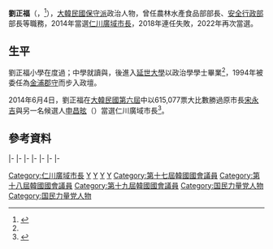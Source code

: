 {{Infobox_President
| name = 劉正福
| original_name = {{lang|ko|유정복}}
| image = Korea 2013 World Rowing Championships 11.jpg
| imagesize = 200px
| office = [[File:Flag_of_Incheon.svg|22px]] 第14、16任[[仁川廣域市長|仁川廣域市長]]
| term_start = 2022年7月1日
| term_end = 
| successor = 
| predecessor = [[朴南春|朴南春]]
| term_start1 = 2014年7月1日
| term_end1 = 2018年6月30日
| predecessor1 = [[宋永吉|宋永吉]]
| successor1 = [[朴南春|朴南春]]
| office2 = {{ROK}}第1任[[安全行政部|安全行政部]]部長
| term_start2 = 2013年3月13日
| term_end2 = 2014年3月6日
| president2 = [[朴槿惠|朴槿惠]]
| successor2 = {{link-ko|姜秉圭|강병규 (1954년)}}
| office3 = {{ROK}}第3任[[農林畜產食品部|農林水產食品部]]部長
| term_start3 = 2010年8月30日
| term_end3 = 2011年6月1日
| president3 = [[李明博|李明博]]
| predecessor3 = {{link-ko|張太平|장태평}}
| successor3 = {{link-ko|徐圭龍|서규용}}
{{Collapsed infobox section begin|其餘職務}}
| office4 = {{flagicon|ROK}} 第17-19屆[[韓國國會|韓國國會]]議員
| term_start4 = 2004年5月30日
| term_end4 = 2014年5月14日
| predecessor4 = {{link-ko|朴宗雨|박종우 (정치인)}}
| successor4 = 洪哲鎬（補選）
| constituency4 = [[京畿道|京畿道]][[金浦市|金浦市]]
| office5 = [[File:Flag_of_Gimpo.svg|22px]] 第1-2任[[金浦市|金浦市]]市長
| term_start5 = 1998年4月1日
| term_end5 = 2002年6月30日
| predecessor5 = ''職位新設''
| successor5 = 金東埴
| office6 = [[File:Flag_of_Seogu,_Incheon.svg|22px]] 第5任[[西區_(仁川廣域市)|仁川廣域市西區]]廳長
| term_start6 = 1995年3月29日
| term_end6 = 1995年5月31日
| predecessor6 = 蔡宗南
| successor6 = 權中廣
| office7 = 第35任{{tsl|ko|김포군|金浦郡}}[[郡守|郡守]]
| term_start7 = 1994年1月3日
| term_end7 = 1998年3月31日
| predecessor7 = 尹丙熙
| successor7 = ''郡縣升格''
{{Collapsed infobox section end}}
| birth_date = {{birth date and age|1957|6|16}}
| birth_place = {{KOR}}[[京畿道|京畿道]][[仁川廣域市|仁川市]][[東區_(仁川廣域市)|東區]]
| spouse = 
| marriage_date = 
| children = 
| bothers = 
| religion = [[天主教|天主教]]
| party = {{PPP}}
| nationality = {{ROK}}
| otherparty = {{list collapsed|[[大國家黨|大國家黨]]→<br>[[新世界黨|新世界黨]]→<br>{{LKP}}→<br>{{UFP}}}}
}}

'''劉正福'''（{{lang-ko|'''유정복'''}}，{{bd|1957年|6月16日|||catIdx=L劉正福}}<ref name=li>{{Cite web |url=http://m.joongboo.com/articleView.html?idxno=926766 |title=중부일보 모바일웹 |accessdate=2014-11-04 |archive-date=2014-11-04 |archive-url=https://web.archive.org/web/20141104135712/http://m.joongboo.com/articleView.html?idxno=926766 |dead-url=no }}</ref>），[[大韓民國|大韓民國]][[保守派|保守派]]政治人物，曾任農林水產食品部部長、[[安全行政部|安全行政部]]部長等職務，2014年當選[[仁川廣域市長|仁川廣域市長]]，2018年連任失敗，2022年再次當選。

==生平==
劉正福小學在{{link-ko|仁川松林初級學校|인천송림초등학교}}度過；中學就讀{{link-ko|仙人中學校|선인중학교}}與{{link-ko|濟物浦高等學校|제물포고등학교}}，後進入[[延世大學|延世大學]]以政治學學士畢業<ref name=li/>，1994年被委任為[[金浦市|金浦郡守]]而步入政壇。

2014年6月4日，劉正福在[[大韓民國第六屆地方選舉|大韓民國第六屆]]{{link-ko|大韓民國第六屆廣域地方自治團體長選舉|대한민국 제6회 지방 선거 광역자치단체장|廣域地方自治團體長選舉}}中以615,077票大比數勝過原市長[[宋永吉|宋永吉]]與另一名候選人[[申昌昡|申昌昡]]（{{lang-ko|신창현}}）當選仁川廣域市長<ref>{{Cite web |url=http://www.whysnews.com/news/articleView.html?idxno=2008 |title=2014 인천의 선택 유정복...부자 도시 인천 만들겠다. |access-date=2014-11-04 |archive-url=https://web.archive.org/web/20141104162407/http://www.whysnews.com/news/articleView.html?idxno=2008 |archive-date=2014-11-04 |dead-url=yes }}</ref>。

==參考資料==
{{reflist}}

{{start box}}
{{s-off}}
{{s-before|{{link-ko|張太平|장태평}}}}
{{s-title|[[大韓民國農林水產食品部|大韓民國農林水產食品部]]部長|2010年8月30日－2011年6月1日}}
{{s-after|{{link-ko|徐圭龍|서규용}}}}
|-
{{s-before|{{link-ko|孟亨奎|맹형규}}|行政安全部部長}}
{{s-title|[[大韓民國安全行政部|大韓民國安全行政部]]部長|2013年3月13日－2014年3月6日}}
{{s-after|{{link-ko|姜秉圭|강병규 (1954년)}}}}
|-
{{s-gov}}
{{s-before|[[尹丙熙|尹丙熙]]}}
{{s-title|rows=2|[[金浦市|金浦郡守]]|1994年1月3日－1995年3月28日<br>1995年7月1日－1998年3月31日}}
{{s-after|[[朴東益|朴東益]]}}
|-
{{s-before|朴東益}}
{{s-none|金浦郡升為金浦市}}
|-
{{s-before|[[蔡宗南|蔡宗南]]}}
{{s-title|[[西區_(仁川)|仁川廣域市西區廳長]]|1995年3月29日－1995年5月31日}}
{{s-after|[[權中廣|權中廣]]}}
|-
{{s-none|新設金浦市}}
{{s-title|[[金浦市|金浦市長]]|1998年4月1日－2002年6月30日}}
{{s-after|[[金東埴|金東埴]]}}
|-
{{s-before|{{link-ko|朴宗雨|박종우 (정치인)}}}}
{{s-title|[[韓國國會|韓國國會]]{{link-ko|金浦市國會議員|김포시의 국회의원|金浦市議員}}|2004年5月30日－2014年5月14日}}
{{s-after|[[洪哲鎬|洪哲鎬]]|補選當選}}
|-
{{s-before|[[宋永吉|宋永吉]]}}
{{s-title|[[仁川市長列表|仁川廣域市長]]|2014年7月1日－2018年6月30日}}
{{s-after|[[朴南春|朴南春]]}}
{{end box}}
[[Category:仁川廣域市長|Category:仁川廣域市長]]
[[Category:韓國天主教徒|Y]]
[[Category:延世大學校友|Y]]
[[Category:仁川廣域市出身人物|Y]]
[[Category:刘姓|Y]]
[[Category:第十七屆韓國國會議員|Category:第十七屆韓國國會議員]]
[[Category:第十八屆韓國國會議員|Category:第十八屆韓國國會議員]]
[[Category:第十九屆韓國國會議員|Category:第十九屆韓國國會議員]]
[[Category:国民力量党人物|Category:国民力量党人物]]
[[Category:国民力量党人物|Category:国民力量党人物]]